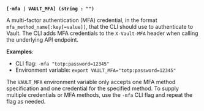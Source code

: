 <a id="standard-mfa" />

**`[-mfa | VAULT_MFA] (string : "")`** <EnterpriseAlert inline="true" />

A multi-factor authentication (MFA) credential, in the format
`mfa_method_name[:key[=value]]`, that the CLI should use to authenticate to
Vault. The CLI adds MFA credentials to the `X-Vault-MFA` header when calling the
underlying API endpoint.

**Examples**:

- CLI flag: `-mfa "totp:password=12345"`
- Environment variable: `export VAULT_MFA="totp:password=12345"`

<Note>

  The `VAULT_MFA` environment variable only accepts one MFA method specification
  and one credential for the specified method. To supply multiple credentials or
  MFA methods, use the `-mfa` CLI flag and repeat the flag as needed.

</Note>


